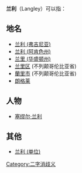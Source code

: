 {{NoteTA
|G1=地名
}}
'''兰利'''（Langley）可以指：
==地名==
*[[兰利_(弗吉尼亚)|兰利 (弗吉尼亚)]]
*[[兰利_(阿肯色州)|兰利 (阿肯色州)]]
*[[兰里_(华盛顿州)|兰里 (华盛顿州)]]
*[[兰里区|兰里区]] (不列颠哥伦比亚省)
*[[蘭里市|蘭里市]] (不列颠哥伦比亚省)
*[[朗格莱|朗格莱]]
==人物==
*[[塞缪尔·兰利|塞缪尔·兰利]]
==其他==
*[[兰利_(单位)|兰利 (单位)]]

{{disambiguation}}
[[Category:二字消歧义|Category:二字消歧义]]